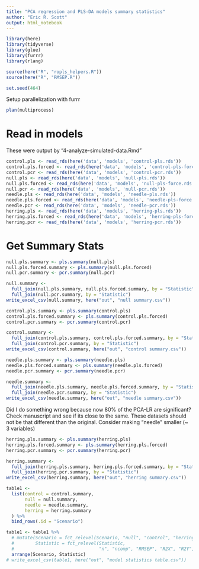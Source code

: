 ```yaml
---
title: "PCA regression and PLS-DA models summary statistics"
author: "Eric R. Scott"
output: html_notebook
---
```


```r
library(here)
library(tidyverse)
library(glue)
library(furrr)
library(rlang)

source(here("R", "ropls_helpers.R"))
source(here("R", "RMSEP.R"))

set.seed(464)
```

Setup parallelization with furrr

```r
plan(multiprocess)
```

# Read in models
These were output by "4-analyze-simulated-data.Rmd"

```r
control.pls <- read_rds(here('data', 'models', 'control-pls.rds'))
control.pls.forced <- read_rds(here('data', 'models', 'control-pls-force.rds'))
control.pcr <- read_rds(here('data', 'models', 'control-pcr.rds'))
null.pls <- read_rds(here('data', 'models', 'null-pls.rds'))
null.pls.forced <- read_rds(here('data', 'models', 'null-pls-force.rds'))
null.pcr <- read_rds(here('data', 'models', 'null-pcr.rds'))
needle.pls <- read_rds(here('data', 'models', 'needle-pls.rds'))
needle.pls.forced <- read_rds(here('data', 'models', 'needle-pls-force.rds'))
needle.pcr <- read_rds(here('data', 'models', 'needle-pcr.rds'))
herring.pls <- read_rds(here('data', 'models', 'herring-pls.rds'))
herring.pls.forced <- read_rds(here('data', 'models', 'herring-pls-force.rds'))
herring.pcr <- read_rds(here('data', 'models', 'herring-pcr.rds'))
```


# Get Summary Stats

```r
null.pls.summary <- pls.summary(null.pls)
null.pls.forced.summary <- pls.summary(null.pls.forced)
null.pcr.summary <- pcr.summary(null.pcr)

null.summary <-
  full_join(null.pls.summary, null.pls.forced.summary, by = "Statistic") %>%
  full_join(null.pcr.summary, by = "Statistic")
write_excel_csv(null.summary, here("out", "null summary.csv"))
```


```r
control.pls.summary <- pls.summary(control.pls)
control.pls.forced.summary <- pls.summary(control.pls.forced)
control.pcr.summary <- pcr.summary(control.pcr)

control.summary <-
  full_join(control.pls.summary, control.pls.forced.summary, by = "Statistic") %>%
  full_join(control.pcr.summary, by = "Statistic")
write_excel_csv(control.summary, here("out", "control summary.csv"))
```


```r
needle.pls.summary <- pls.summary(needle.pls)
needle.pls.forced.summary <- pls.summary(needle.pls.forced)
needle.pcr.summary <- pcr.summary(needle.pcr)

needle.summary <-
  full_join(needle.pls.summary, needle.pls.forced.summary, by = "Statistic") %>%
  full_join(needle.pcr.summary, by = "Statistic")
write_excel_csv(needle.summary, here("out", "needle summary.csv"))
```

Did I do something wrong because now 80% of the PCA-LR are significant?  Check manuscript and see if its close to the same.  These datasets should not be that different than the original.  Consider making "needle" smaller (~ 3 variables)

```r
herring.pls.summary <- pls.summary(herring.pls)
herring.pls.forced.summary <- pls.summary(herring.pls.forced)
herring.pcr.summary <- pcr.summary(herring.pcr)

herring.summary <-
  full_join(herring.pls.summary, herring.pls.forced.summary, by = "Statistic") %>% 
  full_join(herring.pcr.summary, by = "Statistic")
write_excel_csv(herring.summary, here("out", "herring summary.csv"))
```



```r
table1 <-
  list(control = control.summary,
       null = null.summary,
       needle = needle.summary,
       herring = herring.summary
  ) %>%
  bind_rows(.id = "Scenario")
```


```r
table1 <- table1 %>% 
  # mutate(Scenario = fct_relevel(Scenario, "null", "control", "herring", "needle"),
  #        Statistic = fct_relevel(Statistic,
  #                                "n", "ncomp", "RMSEP", "R2X", "R2Y", "Q2", "pR2", "pQ2", "p")) %>% 
  arrange(Scenario, Statistic)
# write_excel_csv(table1, here("out", "model statistics table.csv"))
```




